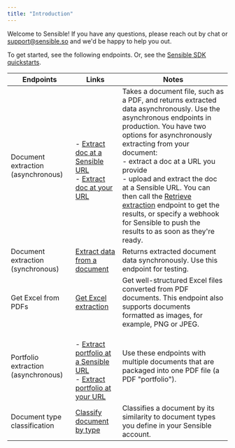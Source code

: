 ```yaml
---
title: "Introduction"
---
```


Welcome to Sensible! If you have any questions, please reach out by chat or [support@sensible.so](support@sensible.so) and we'd be happy to help you out. 

To get started, see the following endpoints. Or, see the [Sensible SDK quickstarts](/integrations/sdk-guides). 

| Endpoints                           | Links                                                                                                                                                         | Notes                                                                                                                                                                                                                                                                                                                                                                                                                                                                                  |
| ----------------------------------- | ------------------------------------------------------------------------------------------------------------------------------------------------------------- | -------------------------------------------------------------------------------------------------------------------------------------------------------------------------------------------------------------------------------------------------------------------------------------------------------------------------------------------------------------------------------------------------------------------------------------------------------------------------------------- |
| Document extraction (asynchronous)  | <br/>\- [Extract doc at a Sensible URL](/api-reference/extraction/document/extract-doc-at-a-sensible-url) <br/>\- [Extract doc at your URL](/api-reference/extraction/document/extract-doc-at-your-url)                                  | Takes a document file, such as a PDF, and returns extracted data asynchronously. Use the asynchronous endpoints in production. You have two options for asynchronously extracting from your document: <br/>\- extract a doc at a URL you provide<br/>\- upload and extract the doc at a Sensible URL. You can then call the [Retrieve extraction](/api-reference/extraction/retrieve-extractions/retrieve-extraction-by-id) endpoint to get the results, or specify a webhook for Sensible to push the results to as soon as they're ready. |
| Document extraction (synchronous)   | [Extract data from a document](/api-reference/extraction/document/extract-data-from-a-document-sync)                                                                                       | Returns extracted document data synchronously. Use this endpoint for testing.                                                                                                                                                                                                                                                                                                                                                                                                          |
| Get Excel from PDFs                 | [Get Excel extraction](/api-reference/extraction/get-excel-from-documents/get-excel-extraction)                                                                                                       | Get well-structured Excel files converted from PDF documents. This endpoint also supports documents formatted as images, for example, PNG or JPEG.                                                                                                                                                                                                                                                                                                                                     |
| Portfolio extraction (asynchronous) | <br/>\- [Extract portfolio at a Sensible URL](/api-reference/extraction/portfolio/extract-portfolio-at-a-sensible-url)  <br/>\- [Extract portfolio at your URL](/api-reference/extraction/portfolio/extract-portfolio-at-your-url) | Use these endpoints with multiple documents that are packaged into one PDF file (a PDF "portfolio").                                                                                                                                                                                                                                                                                                                                                                                   |
| Document type classification        | [Classify document by type](/api-reference/extraction/document/classify-document-by-type-sync)                                                                                                | Classifies a document by its similarity to document types you define in your Sensible account.                                                                                                                                                                                                                                                                                                                                                                                         |